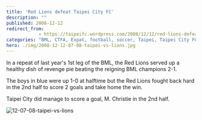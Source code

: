 ```yaml
---
title: 'Red Lions defeat Taipei City FC'
description: ""
published: 2008-12-12
redirect_from: 
            - https://taipeifc.wordpress.com/2008/12/12/red-lions-defeat-taipei-city-fc/
categories: "BML, CTFA, Expat, football, soccer, Taipei, Taipei City FC, Taiwan, vs. Red Lions"
hero: ./img/2008-12-12-07-08-taipei-vs-lions.jpg
---
```

In a repeat of last year's 1st leg of the BML, the Red Lions served up a healthy dish of revenge pie beating the reigning BML champions 2-1.

The boys in blue were up 1-0 at halftime but the Red Lions fought back hard in the 2nd half to score 2 goals and take home the win.

Taipei City did manage to score a goal, M. Christie in the 2nd half.

![](http://taipeifc.files.wordpress.com/2008/12/12-07-08-taipei-vs-lions.jpg "12-07-08-taipei-vs-lions")
